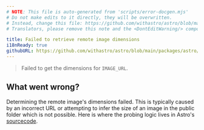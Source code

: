 ```yaml
---
# NOTE: This file is auto-generated from 'scripts/error-docgen.mjs'
# Do not make edits to it directly, they will be overwritten.
# Instead, change this file: https://github.com/withastro/astro/blob/main/packages/astro/src/core/errors/errors-data.ts
# Translators, please remove this note and the <DontEditWarning/> component.

title: Failed to retrieve remote image dimensions
i18nReady: true
githubURL: https://github.com/withastro/astro/blob/main/packages/astro/src/core/errors/errors-data.ts
---
```


<DontEditWarning />


> Failed to get the dimensions for `IMAGE_URL`.

## What went wrong?
Determining the remote image's dimensions failed. This is typically caused by an incorrect URL or attempting to infer the size of an image in the public folder which is not possible. Here is where the probing logic lives in Astro's [sourcecode](https://github.com/withastro/astro/blob/main/packages/astro/src/assets/utils/image-size/).



